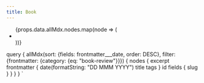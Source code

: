 ```yaml
---
title: Book
---
```


<ul style={{listStyleType: 'none'}}>
  {props.data.allMdx.nodes.map(node => (
    <li key={node.id}>
      <Excerpt data={node} />
    </li>
  ))}
</ul>

  query {
  allMdx(sort: {fields: frontmatter___date, order: DESC}, filter: {frontmatter: {category: {eq: "book-review"}}}) {
    nodes {
      excerpt
      frontmatter {
        date(formatString: "DD MMM YYYY")
        title
        tags
      }
      id
      fields {
        slug
      }
    }
  }
}
`
